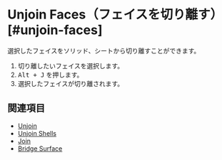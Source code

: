
# Unjoin Faces（フェイスを切り離す） [#unjoin-faces]

<Reference shortcut="" command="Unjoin Faces" button="" />

選択したフェイスをソリッド、シートから切り離すことができます。

1. 切り離したいフェイスを選択します。
2. <kbd>Alt + J</kbd> を押します。
3. 選択したフェイスが切り離されます。

## 関連項目
- [Unjoin](./unjoin)
- [Unjoin Shells](./unjoin-shells)
- [Join](./join)
- [Bridge Surface](./bridge-surface)







